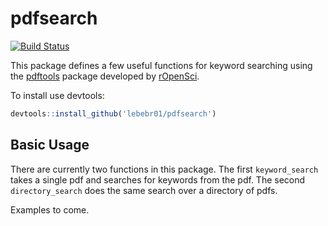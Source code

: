 # pdfsearch

[![Build Status](https://travis-ci.org/lebebr01/pdfsearch.svg?branch=master)](https://travis-ci.org/lebebr01/pdfsearch)

This package defines a few useful functions for keyword searching using the [pdftools](https://github.com/ropensci/pdftools)  package developed by [rOpenSci](https://ropensci.org/).

To install use devtools:
```r
devtools::install_github('lebebr01/pdfsearch')
```

## Basic Usage
There are currently two functions in this package. The first `keyword_search` takes a single pdf and searches for keywords from the pdf. The second `directory_search` does the same search over a directory of pdfs.

Examples to come.